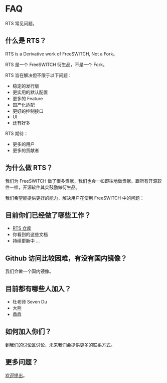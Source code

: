 # FAQ

RTS 常见问题。

## 什么是 RTS？

RTS is a Derivative work of FreeSWITCH, Not a Fork。

RTS 是一个 FreeSWITCH 衍生品，不是一个 Fork。

RTS 旨在解决但不限于以下问题：

- 稳定的发行版
- 更实用的默认配置
- 更多的 Feature
- 国产化适配
- 更好的控制接口
- UI
- 还有好多

RTS 期待：

- 更多的用户
- 更多的贡献者

## 为什么做 RTS？

我们为 FreeSWITCH 做了很多贡献，我们也会一如即往地做贡献。跟所有开源软件一样，开源软件其实鼓励做衍生品。

我们希望能提供更好的能力，解决用户在使用 FreeSWITCH 中的问题：

## 目前你们已经做了哪些工作？

- [RTS 仓库](https://github.com/rts-cn/rts)
- 你看到的这些文档
- 持续更新中 ...

## Github 访问比较困难，有没有国内镜像？

我们会做一个国内镜像。

## 目前都有哪些人加入？

- 杜老师 Seven Du
- 大熊
- 鼎鼎

## 如何加入你们？

到[我们的讨论区](https://github.com/rts-cn/rts/discussions)讨论，未来我们会提供更多的联系方式。

## 更多问题？

[欢迎提出](https://github.com/rts-cn/rts/discussions)。
